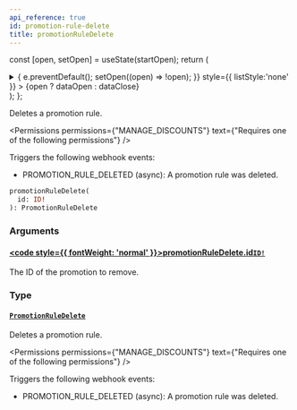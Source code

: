 ```yaml
---
api_reference: true
id: promotion-rule-delete
title: promotionRuleDelete
---
```






const [open, setOpen] = useState(startOpen);
return (
<details {...(open ? { open: true } : {})} className="details" style={{ border:'none', boxShadow:'none', background:'var(--ifm-background-color)' }}>
<summary
onClick={(e) => {
e.preventDefault();
setOpen((open) => !open);
}}
style={{ listStyle:'none' }} >
{open ? dataOpen : dataClose}
</summary>
{open && children}
</details>
);
};

Deletes a promotion rule.


<Permissions permissions={"MANAGE_DISCOUNTS"} text={"Requires one of the following permissions"} />


Triggers the following webhook events:

- PROMOTION_RULE_DELETED (async): A promotion rule was deleted.

```graphql
promotionRuleDelete(
  id: ID!
): PromotionRuleDelete
```

### Arguments

#### [<code style={{ fontWeight: 'normal' }}>promotionRuleDelete.<b>id</b></code>](#)<Bullet />[`ID!`](../../../api-reference/miscellaneous/scalars/id.mdx) <Badge class="badge badge--secondary" text="non-null"/> <Badge class="badge badge--secondary" text="scalar"/> <Badge class="badge badge--secondary" text="miscellaneous"/>

The ID of the promotion to remove.

### Type

#### [`PromotionRuleDelete`](../../../api-reference/discounts/objects/promotion-rule-delete.mdx) <Badge class="badge badge--secondary" text="object"/> <Badge class="badge badge--secondary" text="discounts"/>

Deletes a promotion rule.


<Permissions permissions={"MANAGE_DISCOUNTS"} text={"Requires one of the following permissions"} />


Triggers the following webhook events:

- PROMOTION_RULE_DELETED (async): A promotion rule was deleted.


